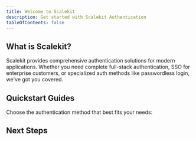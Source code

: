 ```yaml
---
title: Welcome to Scalekit
description: Get started with Scalekit Authentication
tableOfContents: false
---
```



## What is Scalekit?

Scalekit provides comprehensive authentication solutions for modern applications. Whether you need complete full-stack authentication, SSO for enterprise customers, or specialized auth methods like passwordless login, we've got you covered.

## Quickstart Guides

Choose the authentication method that best fits your needs:

<CardGrid>
  <LinkCard
    title="Setup Full-Stack Auth"
    description="Complete authentication solution with session and user management"
    href="/fsa/quickstart"
  />
  <LinkCard
    title="Setup MCP Auth"
    description="OAuth for MCP servers with dynamic client registration"
    href="/mcp/oauth"
  />
  <LinkCard
    title="Setup Single Sign-On"
    description="Enterprise SSO integration in hours"
    href="/sso/quickstart"
  />
  <LinkCard
    title="Setup Social Logins"
    description="Let users sign in with Google, Microsoft, GitHub, and more"
    href="/social-logins/quickstart"
  />
  <LinkCard
    title="Setup Passwordless Logins"
    description="Magic links and verification codes for seamless auth"
    href="/passwordless/quickstart"
  />
  <LinkCard
    title="Setup SCIM Provisioning"
    description="Automated user provisioning and deprovisioning"
    href="/directory/scim/quickstart"
  />
</CardGrid>

## Next Steps

<CardGrid>
  <LinkCard
    title="Installation"
    description="Install and configure Scalekit in your app"
    href="/authenticate/installation"
  />
  <LinkCard
    title="First Project"
    description="Build your first authenticated application"
    href="/authenticate/first-project"
  />
  <LinkCard
    title="Launch Checklist"
    description="Ensure you're ready for production"
    href="/authenticate/launch-checklist"
  />
</CardGrid>
